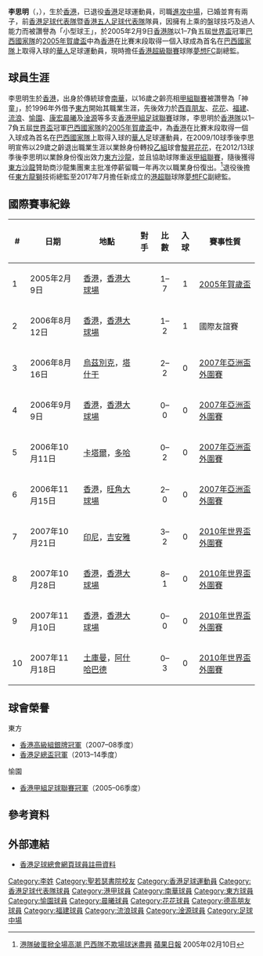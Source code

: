 {{Infobox football biography
| name        = 李思明 <br> Lee Sze Ming
| image       = Lee Sze Ming.JPG
| image_size  = 
| fullname    = 李思明
| nickname    = [[巴西|巴西]]明、薯仔明
| birth_date  = {{birth date and age|1979|2|5}} 
| birth_place = {{HKG-1959}}
| height      = {{height|m=1.73}}
| position    = [[進攻中場|進攻中場]]
| currentclub = 已退役
| clubnumber  = 
| youthyears1 = 1996
| youthclubs1 = [[南華足球隊|南華]]
| years1 = 1996–1997
| clubs1 = → [[東方足球隊|東方]] 
| caps1  = 
| goals1 = 
| years2 = 1997–1999
| clubs2 = [[南華足球隊|南華]]
| caps2  = 
| goals2 = 
| years3 = 1999–2000
| clubs3 = [[德高朋友|西貢朋友]]
| caps3  = 
| goals3 = 
| years4 = 2000–2001
| clubs4 = [[南華足球隊|南華]]
| caps4  = 
| goals4 = 
| years5 = 2001–2002
| clubs5 = [[花花足球會|花花]]
| caps5  = 
| goals5 = 
| years6 = 2002–2003
| clubs6 = [[福建體育會|福建]]
| caps6  = 
| goals6 = 
| years7 =  2003–2004
| clubs7 = [[香港流浪足球會|流浪]]
| caps7  = 
| goals7 = 
| years8 = 2004–2007
| clubs8 = [[愉園體育會|愉園]]
| caps8  = 
| goals8 = 
| years9 = 2007–2008
| clubs9 = [[晨曦體育會|康宏晨曦]]
| caps9  = 0
| goals9 = 0
| years10 = 2007–2008
| clubs10 = → [[東方足球隊|東方]]
| caps10  = 5
| goals10 = 0
| years11 = 2008–2009
| clubs11 = [[淦源足球會|淦源]]
| caps11  = 
| goals11 = 
| years12 = 2009–2012
| clubs12 = [[花花足球會|駿昇花花]]
| caps12  = 29
| goals12 = 9
| years13 = 2012–2014
| clubs13 = [[東方足球隊|東方沙龍]]
| caps13  = 17
| goals13 = 7
| nationalyears1 = 2004–2007
| nationalteam1  = [[香港足球代表隊|香港]]
| nationalcaps1  = 10
| nationalgoals1 = 2
| manageryears1  = 2015–2017
| managerclubs1  = [[東方足球隊|東方龍獅]]（技術總監）
| manageryears2  = 2017–
| managerclubs2  = [[夢想足球隊|夢想FC]]（副總監）
| pcupdate = 
| ntupdate =
}}

'''李思明'''（{{lang-en|Lee Sze Ming}}，{{bd|1979年|2月5日}}），生於[[香港|香港]]，已退役[[香港|香港]]足球運動員，司職[[進攻中場|進攻中場]]，已婚並育有兩子，前[[香港足球代表隊|香港足球代表隊]]暨[[香港五人足球代表隊|香港五人足球代表隊]]隊員，因擁有上乘的盤球技巧及過人能力而被讚譽為「小型球王」，於2005年2月9日[[香港足球代表隊|香港隊]]以1–7負五屆[[世界盃|世界盃]]冠軍[[巴西國家足球隊|巴西國家隊]]的[[賀歲盃足球賽|2005年賀歲盃]]中為[[香港足球代表隊|香港]]在比賽末段取得一個入球成為首名在[[巴西國家足球隊|巴西國家隊]]上取得入球的[[華人|華人]]足球運動員，現時擔任[[香港超級聯賽|香港超級聯賽]]球隊[[夢想足球隊|夢想FC]]副總監。

==球員生涯==
李思明生於[[香港|香港]]，出身於傳統球會[[南華足球隊|南華]]，以16歲之齡亮相[[香港甲組足球聯賽|甲組聯賽]]被讚譽為「神童」，於1996年外借予[[東方足球隊|東方]]開始其職業生涯，先後效力於[[德高朋友|西貢朋友]]、[[花花足球會|花花]]、[[香港福建體育會|福建]]、[[香港流浪足球會|流浪]]、[[愉園體育會|愉園]]、[[晨曦足球會|康宏晨曦]]及[[淦源足球會|淦源]]等多支[[香港甲組足球聯賽|香港甲組足球聯賽]]球隊，李思明於[[香港足球代表隊|香港隊]]以1–7負五屆[[世界盃|世界盃]]冠軍[[巴西國家足球隊|巴西國家隊]]的[[賀歲盃足球賽|2005年賀歲盃]]中，為[[香港足球代表隊|香港]]在比賽末段取得一個入球成為首名在[[巴西國家足球隊|巴西國家隊]]上取得入球的[[華人|華人]]足球運動員，在2009/10球季後李思明宣佈以29歲之齡退出職業生涯以業餘身份轉投[[香港乙組足球聯賽|乙組]]球會[[花花足球會|駿昇花花]]，在2012/13球季後李思明以業餘身份復出效力[[東方足球隊|東方沙龍]]，並且協助球隊重返[[香港甲組足球聯賽|甲組聯賽]]，隨後獲得[[東方足球隊|東方沙龍]]贊助商沙龍集團東主批准停薪留職一年再次以職業身份復出。<ref>[http://hk.apple.nextmedia.com/news/art/20050210/4655693 港隊破蛋掀全場高潮 巴西隊不欺場球迷盡興] {{Wayback|url=http://hk.apple.nextmedia.com/news/art/20050210/4655693 |date=20140620053103 }} [[蘋果日報_(香港)|蘋果日報]] 2005年02月10日</ref>退役後擔任[[東方足球隊|東方龍獅]]技術總監至2017年7月擔任新成立的[[港超聯|港超聯]]球隊[[夢想足球隊|夢想FC]]副總監。

==國際賽事紀錄==
{| class="wikitable" style="font-size:90%; text-align: left;"
|- bgcolor="#CCCCCC" align="center"
!#
!日期
!地點
!對手
!比數
!入球
!賽事性質
|-
|1
|2005年2月9日
|[[香港|香港]]，[[香港大球場|香港大球場]]
|{{fb|BRA}}
|align=center|1–7
|align=center|1
|[[賀歲盃足球賽|2005年賀歲盃]]
|-
|2
|2006年8月12日
|[[香港|香港]]，[[香港大球場|香港大球場]]
|{{fb|SIN}}
|align=center|1–2
|align=center|1
|國際友誼賽
|-
|3
|2006年8月16日
|[[烏茲別克|烏茲別克]]，[[塔什干|塔什干]]
|{{fb|UZB}}
|align=center|2–2
|align=center|0
|[[2007年亞洲盃外圍賽|2007年亞洲盃外圍賽]]
|-
|4
|2006年9月9日
|[[香港|香港]]，[[香港大球場|香港大球場]]
|{{fb|UZB}}
|align=center|0–0
|align=center|0
|[[2007年亞洲盃外圍賽|2007年亞洲盃外圍賽]]
|-
|5
|2006年10月11日
|[[卡塔爾|卡塔爾]]，[[多哈|多哈]]
|{{fb|QAT}}
|align=center|0–2
|align=center|0
|[[2007年亞洲盃外圍賽|2007年亞洲盃外圍賽]]
|-
|6
|2006年11月15日
|[[香港|香港]]，[[旺角大球場|旺角大球場]]
|{{fb|BAN}}
|align=center|2–0
|align=center|0
|[[2007年亞洲盃外圍賽|2007年亞洲盃外圍賽]]
|-
|7
|2007年10月21日
|[[印尼|印尼]]，[[吉安雅县|吉安雅]]
|{{fb|TLS}}
|align=center|3–2
|align=center|0
|[[2010年國際足協世界盃外圍賽_(亞洲區)|2010年世界盃外圍賽]]
|-
|8
|2007年10月28日
|[[香港|香港]]，[[香港大球場|香港大球場]]
|{{fb|TLS}}
|align=center|8–1
|align=center|0
|[[2010年國際足協世界盃外圍賽_(亞洲區)|2010年世界盃外圍賽]]
|-
|9
|2007年11月10日
|[[香港|香港]]，[[香港大球場|香港大球場]]
|{{fb|TKM}}
|align=center|0–0 
|align=center|0
|[[2010年國際足協世界盃外圍賽_(亞洲區)|2010年世界盃外圍賽]]
|-
|10
|2007年11月18日
|[[土庫曼|土庫曼]]，[[阿什哈巴德|阿什哈巴德]]
|{{fb|TKM}}
|align=center|0–3  
|align=center|0
|[[2010年國際足協世界盃外圍賽_(亞洲區)|2010年世界盃外圍賽]]
|}

==球會榮譽==
;東方
* [[香港高級組銀牌|香港高級組銀牌冠軍]]（2007–08季度）
* [[2013–14年香港足總盃|香港足總盃冠軍]]（2013–14季度）
;愉園
* [[香港甲組足球聯賽|香港甲組足球聯賽冠軍]]（2005–06季度）

==參考資料==
{{reflist}}

==外部連結==
* [http://www.hkfa.com/zh-hk/player_view.php?player_id=112 香港足球總會網頁球員註冊資料] {{Wayback|url=http://www.hkfa.com/zh-hk/player_view.php?player_id=112 |date=20130329015817 }}

{{DEFAULTSORT:Lee Sze Ming}}
[[Category:李姓|Category:李姓]]
[[Category:聖若瑟書院校友|Category:聖若瑟書院校友]]
[[Category:香港足球運動員|Category:香港足球運動員]]
[[Category:香港足球代表隊球員|Category:香港足球代表隊球員]]
[[Category:港甲球員|Category:港甲球員]]
[[Category:南華球員|Category:南華球員]]
[[Category:東方球員|Category:東方球員]]
[[Category:愉園球員|Category:愉園球員]]
[[Category:晨曦球員|Category:晨曦球員]]
[[Category:花花球員|Category:花花球員]]
[[Category:德高朋友球員|Category:德高朋友球員]]
[[Category:福建球員|Category:福建球員]]
[[Category:流浪球員|Category:流浪球員]]
[[Category:淦源球員|Category:淦源球員]]
[[Category:足球中場|Category:足球中場]]